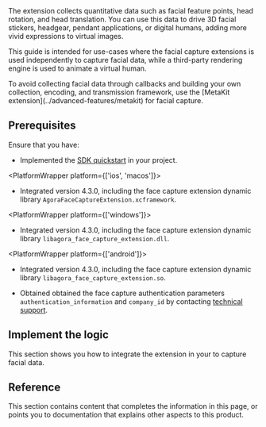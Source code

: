 
<PlatformWrapper platform="[ios, macos, windows, android]">
The <Vg k="RTEE_FC"/> extension collects quantitative data such as facial feature points, head rotation, and head translation. You can use this data to drive 3D facial stickers, headgear, pendant applications, or digital humans, adding more vivid expressions to virtual images.

This guide is intended for use-cases where the facial capture extensions is used independently to capture facial data, while a third-party rendering engine is used to animate a virtual human.

<Admonition type="info" title="Information"> 
To avoid collecting facial data through callbacks and building your own collection, encoding, and transmission framework, use the <Vg k="COMPANY"/> [MetaKit extension](../advanced-features/metakit) for facial capture.
</Admonition>

## Prerequisites

Ensure that you have:

- Implemented the [SDK quickstart](/video-calling/get-started/get-started-sdk) in your project.

<PlatformWrapper platform={['ios', 'macos']}>
- Integrated <Vg k="VSDK" /> version 4.3.0, including the face capture extension dynamic library `AgoraFaceCaptureExtension.xcframework`.
</PlatformWrapper>

<PlatformWrapper platform={['windows']}>
- Integrated <Vg k="VSDK" /> version 4.3.0, including the face capture extension dynamic library `libagora_face_capture_extension.dll`.
</PlatformWrapper>

<PlatformWrapper platform={['android']}>
- Integrated <Vg k="VSDK" /> version 4.3.0, including the face capture extension dynamic library `libagora_face_capture_extension.so`.
</PlatformWrapper>

- Obtained obtained the face capture authentication parameters `authentication_information` and `company_id` by contacting [<Vg k="COMPANY"/> technical support](mailto:extensions.marketplace@agora.io).

## Implement the logic

This section shows you how to integrate the <Vg k="RTEE_FC"/> extension in your <Vpl k="CLIENT"/> to capture facial data.

<ProjectImplement />

## Reference

This section contains content that completes the information in this page, or points you to documentation that explains other aspects to this product. 

<Reference />

</PlatformWrapper>

<PlatformWrapper notAllowed="[ios, android, macos, windows]">
<NotAvailable/>
</PlatformWrapper>
